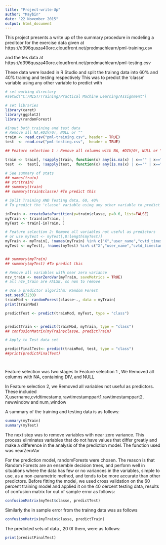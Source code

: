 ```yaml
---
title: "Project-write-Up"
author: "Maybin"
date: "22 November 2015"
output: html_document
---
```


This project presents a write up of the summary procedure in modeling a preditcor for the exercise data given at https://d396qusza40orc.cloudfront.net/predmachlearn/pml-training.csv

and the tes data at https://d396qusza40orc.cloudfront.net/predmachlearn/pml-testing.csv

These data were loaded in R Studio and split the trainng data into 60% and 40% trainng and testing respectively
This was to predict the 'classe' variable using any other variable to predict with

```r
# set working directory
#setwd("C:/MIST/Training/Practical Machine Learning/Assignment")

# set libraries
library(caret)
library(ggplot2)
library(randomForest)

#Input both training and test data
# Remove all NA,#DIV/0!, NULL or ""
train <- read.csv("pml-training.csv", header = TRUE)
test  <- read.csv("pml-testing.csv",  header = TRUE)

## Feature selection 1 : Remove all columns with NA, #DIV/0!, NULL or "" 

train <- train[, !sapply(train, function(x) any(is.na(x) | x=="" | x=="NA" | x=="#DIV/0!"))]
test  <-  test[, !sapply(test,  function(x) any(is.na(x) | x=="" | x=="NA" | x=="#DIV/0!"))]

# See summary of stats
## names(train)
## str(train)
## summary(train)
## summary(train$classe) #To predict this 

# Split Training AND Testing data, 60, 40%
# To predict the 'classe' variable using any other variable to predict with

inTrain <- createDataPartition(y=train$classe, p=0.6, list=FALSE)
myTrain <- train[inTrain, ]
myTest <- train[-inTrain, ]

# Feature selection 2: Remove all variables not useful as predictors
# or use myTest <- myTest[,8:length(myTest)]
myTrain <- myTrain[, !names(myTrain) %in% c("X","user_name","cvtd_timestamp","raw_timestamp_part_1","raw_timestamp_part_2","new_window","num_window")]
myTest <- myTest[, !names(myTest) %in% c("X","user_name","cvtd_timestamp","raw_timestamp_part_1","raw_timestamp_part_2","new_window","num_window")]


## summary(myTrain)
## summary(myTest) #To predict this 

# Remove all variables with near zero variance
nzv_train <- nearZeroVar(myTrain, saveMetrics = TRUE)
# all nzv_train are FALSE, so non to remove

# Use a predictor algorithm: Random Forest 
set.seed(3233)
trainMod <- randomForest(classe~., data = myTrain)
print(trainMod)

predictTest <- predict(trainMod, myTest, type = "class")


predictTrain <- predict(trainMod, myTrain, type = "class")
## confusionMatrix(myTrain$classe, predictTrain)

# Apply to Test data set

predictFinalTest<- predict(trainMod, test, type = "class")
##print(predictFinalTest)




```

Feature selection was two stages
In Feature selection 1 ,  We Removed all columns with NA,  containing DIV, and NULL

In Feature selection 2, we Removed all variables not useful as predictors. These included X,username,cvtdtimestamp,rawtimestamppart1,rawtimestamppart2, newwindow and num_window

A summary of the training and testing data is as follows:

```r
summary(myTrain)
summary(myTest)

```

The next step was to remove variables with near zero variance. This process eliminates variables that do not have values that differ greatly and make a difference in the analysis of the prediction model. The function used was nearZeroVar

For the prediction model, randomForests were chosen. The reason is that Random Forests are an ensemble decision trees, and perform well in situations where the data has few or no variances in the variables, simple to use, as a non-parametric method, and tends to be more accurate than other predictors.
Before fitting the model, we used cross validation on the 60 percent training model and applied it on the 40 oercent testing data, results of confusion matrix for out of sample error as follows:

```r
confusionMatrix(myTest$classe, predictTest)
```

Similarly the in sample error from the trainng data was as follows

```r
confusionMatrix(myTrain$classe, predictTrain)
```

The predicted sets of data , 20 0f them, were as follows:

```r
print(predictFinalTest)
```                        
